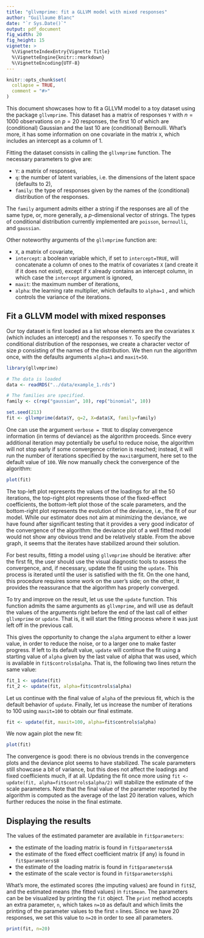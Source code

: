 ```yaml
---
title: "gllvmprime: fit a GLLVM model with mixed responses"
author: "Guillaume Blanc"
date: "`r Sys.Date()`"
output: pdf_document
fig_width: 20
fig_height: 15
vignette: >
  %\VignetteIndexEntry{Vignette Title}
  %\VignetteEngine{knitr::rmarkdown}
  %\VignetteEncoding{UTF-8}
---
```


```r
knitr::opts_chunk$set(
  collapse = TRUE,
  comment = "#>"
)
```

\pagenumbering{gobble}

This document showcases how to fit a GLLVM model to a toy dataset using the package `gllvmprime`. This dataset has a matrix of responses `Y` with $n=1000$ observations on $p=20$ responses, the first $10$ of which are (conditional) Gaussian and the last $10$ are (conditional) Bernoulli. What's more, it has some information on one covariate in the matrix `X`, which includes an intercept as a column of $1$.

Fitting the dataset consists in calling the `gllvmprime` function. The necessary parameters to give are: 

* `Y`: a matrix of responses,
* `q`: the number of latent variables, i.e. the dimensions of the latent space (defaults to 2),
* `family`: the type of responses given by the names of the (conditional) distribution of the responses. 

The `family` argument admits either a string if the responses are all of the same type, or, more generally, a $p$-dimensional vector of strings. The types of conditional distribution currently implemented are `poisson`, `bernoulli`, and `gaussian`.

Other noteworthy arguments of the `gllvmprime` function are: 

* `X`, a matrix of covariate,
* `intercept`: a boolean variable which, if set to `intercept=TRUE`, will concatenate a column of ones to the matrix of covariates `X` (and create it if it does not exist), except if `X` already contains an intercept column, in which case the `intercept` argument is ignored,
* `maxit`: the maximum number of iterations,
* `alpha`: the learning rate multiplier, which defaults to `alpha=1` , and which controls the variance of the iterations.



## Fit a GLLVM model with mixed responses

Our toy dataset is first loaded as a list whose elements are the covariates `X` (which includes an intercept) and the responses `Y`. To specify the conditional distribution of the responses, we create a character vector of size $p$ consisting of the names of the distribution. We then run the algorithm once, with the defaults arguments `alpha=1` and `maxit=50`.

```r
library(gllvmprime)

# The data is loaded
data <- readRDS("../data/example_1.rds")

# The families are specified.
family <- c(rep("gaussian", 10), rep("binomial", 10))

set.seed(213)
fit <- gllvmprime(data$Y, q=2, X=data$X, family=family)
```
One can use the argument `verbose = TRUE` to display convergence information (in terms of deviance) as the algorithm proceeds. Since every additional iteration may potentially be useful to reduce noise, the algorithm will not stop early if some convergence criterion is reached; instead, it will run the number of iterations specified by the `maxit`argument, here set to the default value of `100`. We now manually check the convergence of the algorithm:


```r
plot(fit)
```

The top-left plot represents the values of the loadings for all the 50 iterations, the top-right plot represents those of the fixed-effect coefficients, the bottom-left plot those of the scale parameters, and the bottom-right plot represents the evolution of the deviance, i.e., the fit of our model. While our estimator does not aim at minimizing the deviance, we have found after significant testing that it provides a very good indicator of the convergence of the algorithm: the deviance plot of a well fitted model would not show any obvious trend and be relatively stable. From the above graph, it seems that the iterates have stabilized around their solution.

For best results, fitting a model using `gllvmprime` should be iterative: after the first fit, the user should use the visual diagnostic tools to assess the convergence, and, if necessary, update the fit using the `update`. This process is iterated until the user is satisfied with the fit. On the one hand, this procedure requires some work on the user's side; on the other, it provides the reassurance that the algorithm has properly converged.

To try and improve on the result, let us use the `update` function. This function admits the same arguments as `gllvmprime`, and will use as default the values of the arguments right before the end of the last call of either `gllvmprime` or `update`. That is, it will start the fitting process where it was just left off in the previous call.

This gives the opportunity to change the `alpha` argument to either a lower value, in order to reduce the noise, or to a larger one to make faster progress. If left to its default value, `update` will continue the fit using a starting value of `alpha` given by the last value of alpha that was used, which is available in `fit$controls$alpha`. That is, the following two lines return the same value:

```r
fit_1 <- update(fit)
fit_2 <- update(fit, alpha=fit$controls$alpha)
```

Let us continue with the final value of `alpha` of the previous fit, which is the default behavior of `update`. Finally, let us increase the number of iterations to 100 using `maxit=100` to obtain our final estimate.

```r
fit <- update(fit, maxit=100, alpha=fit$controls$alpha)
```
We now again plot the new fit:

```r
plot(fit)
```

The convergence is good: there is no obvious trends in the convergence plots and the deviance plot seems to have stabilized. The scale parameters still showcase a bit of variance, but this does not affect the loadings and fixed coefficients much, if at all. Updating the fit once more using `fit <- update(fit, alpha=fit$controls$alpha/2)` will stabilize the estimate of the scale parameters. Note that the final value of the parameter reported by the algorithm is computed as the average of the last 20 iteration values, which further reduces the noise in the final estimate. 

## Displaying the results

The values of the estimated parameter are available in `fit$parameters`:

* the estimate of the loading matrix is found in `fit$parameters$A`
* the estimate of the fixed effect coefficient matrix (if any) is found in `fit$parameters$B`
* the estimate of the loading matrix is found in `fit$parameters$A`
* the estimate of the scale vector is found in `fit$parameters$phi`

What's more, the estimated scores (the imputing values) are found in `fit$Z`, and the estimated means (the fitted values) in `fit$mean`. The parameters can be be visualized by printing the `fit` object. The `print` method accepts an extra parameter, `n`, which takes  `n=10` as default and which limits the printing of the parameter values to the first `n` lines. Since we have $20$ responses, we set this value to `n=20` in order to see all parameters.

```r
print(fit, n=20)
```

